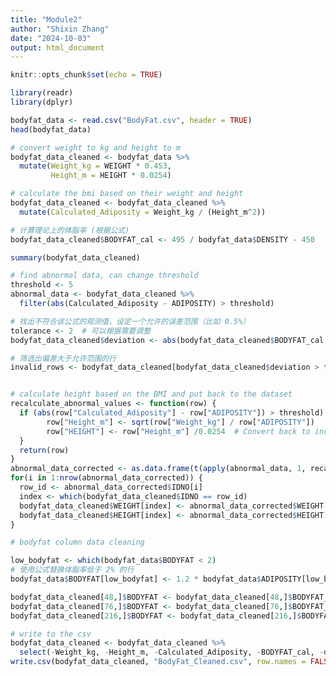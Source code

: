 ```yaml
---
title: "Module2"
author: "Shixin Zhang"
date: "2024-10-03"
output: html_document
---
```


```r
knitr::opts_chunk$set(echo = TRUE)
```

```r
library(readr)
library(dplyr)
```

```r
bodyfat_data <- read.csv("BodyFat.csv", header = TRUE)
head(bodyfat_data)
```
```r
# convert weight to kg and height to m
bodyfat_data_cleaned <- bodyfat_data %>%
  mutate(Weight_kg = WEIGHT * 0.453,
         Height_m = HEIGHT * 0.0254)

# calculate the bmi based on their weight and height
bodyfat_data_cleaned <- bodyfat_data_cleaned %>%
  mutate(Calculated_Adiposity = Weight_kg / (Height_m^2))

# 计算理论上的体脂率 (根据公式)
bodyfat_data_cleaned$BODYFAT_cal <- 495 / bodyfat_data$DENSITY - 450

summary(bodyfat_data_cleaned)


```


```r
# find abnormal data, can change threshold
threshold <- 5
abnormal_data <- bodyfat_data_cleaned %>%
  filter(abs(Calculated_Adiposity - ADIPOSITY) > threshold)

# 找出不符合该公式的观测值，设定一个允许的误差范围（比如 0.5%）
tolerance <- 2  # 可以根据需要调整
bodyfat_data_cleaned$deviation <- abs(bodyfat_data_cleaned$BODYFAT_cal - bodyfat_data_cleaned$BODYFAT)

# 筛选出偏差大于允许范围的行
invalid_rows <- bodyfat_data_cleaned[bodyfat_data_cleaned$deviation > tolerance, ]


# calculate height based on the BMI and put back to the dataset
recalculate_abnormal_values <- function(row) {
  if (abs(row["Calculated_Adiposity"] - row["ADIPOSITY"]) > threshold) {
        row["Height_m"] <- sqrt(row["Weight_kg"] / row["ADIPOSITY"])
        row["HEIGHT"] <- row["Height_m"] /0.0254  # Convert back to inches
  }
  return(row)
}
abnormal_data_corrected <- as.data.frame(t(apply(abnormal_data, 1, recalculate_abnormal_values)))
for(i in 1:nrow(abnormal_data_corrected)) {
  row_id <- abnormal_data_corrected$IDNO[i]
  index <- which(bodyfat_data_cleaned$IDNO == row_id)
  bodyfat_data_cleaned$WEIGHT[index] <- abnormal_data_corrected$WEIGHT[i]
  bodyfat_data_cleaned$HEIGHT[index] <- abnormal_data_corrected$HEIGHT[i]
}

```

```r
# bodyfat column data cleaning

low_bodyfat <- which(bodyfat_data$BODYFAT < 2)
# 使用公式替换体脂率低于 2% 的行
bodyfat_data$BODYFAT[low_bodyfat] <- 1.2 * bodyfat_data$ADIPOSITY[low_bodyfat] + 0.23 * bodyfat_data$AGE[low_bodyfat] - 16.2

bodyfat_data_cleaned[48,]$BODYFAT <- bodyfat_data_cleaned[48,]$BODYFAT_cal
bodyfat_data_cleaned[76,]$BODYFAT <- bodyfat_data_cleaned[76,]$BODYFAT_cal
bodyfat_data_cleaned[216,]$BODYFAT <- bodyfat_data_cleaned[216,]$BODYFAT_cal

```


```r
# write to the csv
bodyfat_data_cleaned <- bodyfat_data_cleaned %>%
  select(-Weight_kg, -Height_m, -Calculated_Adiposity, -BODYFAT_cal, -deviation)
write.csv(bodyfat_data_cleaned, "BodyFat_Cleaned.csv", row.names = FALSE)
```
